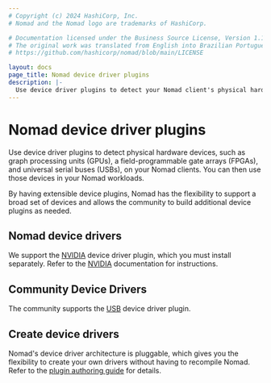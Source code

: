 ```yaml
---
# Copyright (c) 2024 HashiCorp, Inc.
# Nomad and the Nomad logo are trademarks of HashiCorp.

# Documentation licensed under the Business Source License, Version 1.1.
# The original work was translated from English into Brazilian Portuguese.
# https://github.com/hashicorp/nomad/blob/main/LICENSE

layout: docs
page_title: Nomad device driver plugins
description: |-
  Use device driver plugins to detect your Nomad client's physical hardware devices, such as graphical processing units (GPUs), field programmable gate arrays (FPGAs), tensor processing units (TPUs), and universal serial buses (USBs). You can then use those devices in your Nomad workloads. Review conceptual, installation, usage, and reference information for the NVIDIA and USB device driver plugins.
---
```


# Nomad device driver plugins

Use device driver plugins to detect physical hardware devices, such as graph
processing units (GPUs), a field-programmable gate arrays (FPGAs), and universal
serial buses (USBs), on your Nomad clients. You can then use those devices in
your Nomad workloads.

By having extensible device plugins, Nomad has the flexibility
to support a broad set of devices and allows the community to build additional
device plugins as needed.

## Nomad device drivers

We support the [NVIDIA] device driver plugin, which you must install
separately. Refer to the [NVIDIA] documentation for instructions.

## Community Device Drivers

The community supports the [USB] device driver plugin.

## Create device drivers

Nomad's device driver architecture is pluggable, which gives you the flexibility
to create your own drivers without having to recompile Nomad. Refer to the
[plugin authoring guide][plugin_guide] for details.


[NVIDIA]: /nomad/plugins/devices/nvidia
[USB]: /nomad/plugins/devices/usb
[plugin_guide]: /nomad/plugins/author/device
